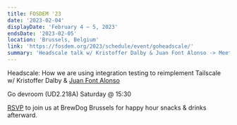 ```yaml
---
title: FOSDEM '23
date: '2023-02-04'
displayDate: 'February 4 – 5, 2023'
endsDate: '2023-02-05'
location: 'Brussels, Belgium'
link: 'https://fosdem.org/2023/schedule/event/goheadscale/'
summary: 'Headscale talk w/ Kristoffer Dalby & Juan Font Alonso -> Meetup @ BrewDog Brussels'
---
```


Headscale: How we are using integration testing to reimplement Tailscale w/ Kristoffer Dalby & [Juan Font Alonso](https://twitter.com/JuanFont)

Go devroom (UD2.218A) Saturday @ 15:30

<a href="https://forms.gle/kQHYsmAMAA95LadH6">RSVP</a> to join us at BrewDog Brussels for happy hour
snacks & drinks afterward.
